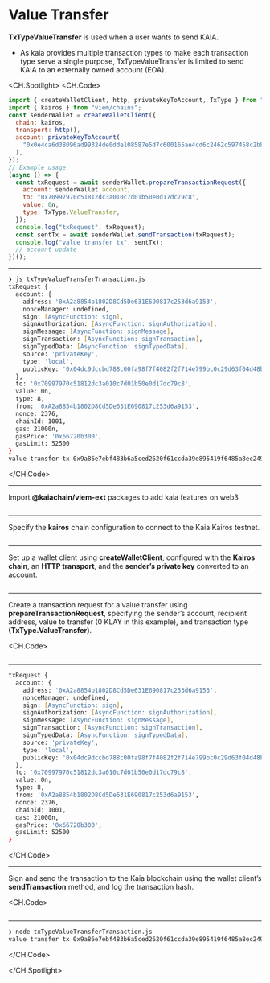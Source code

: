 # Value Transfer

**TxTypeValueTransfer** is used when a user wants to send KAIA.

- As kaia provides multiple transaction types to make each transaction type serve a single purpose, TxTypeValueTransfer is limited to send KAIA to an externally owned account (EOA).

<CH.Spotlight>
<CH.Code>

```js txTypeValueTransferTransaction.js
import { createWalletClient, http, privateKeyToAccount, TxType } from "@kaiachain/viem-ext";
import { kairos } from "viem/chains";
const senderWallet = createWalletClient({
  chain: kairos,
  transport: http(),
  account: privateKeyToAccount(
    "0x0e4ca6d38096ad99324de0dde108587e5d7c600165ae4cd6c2462c597458c2b8"
  ),
});
// Example usage
(async () => {
  const txRequest = await senderWallet.prepareTransactionRequest({
    account: senderWallet.account,
    to: "0x70997970c51812dc3a010c7d01b50e0d17dc79c8",
    value: 0n,
    type: TxType.ValueTransfer,
  });
  console.log("txRequest", txRequest);
  const sentTx = await senderWallet.sendTransaction(txRequest);
  console.log("value transfer tx", sentTx);
  // account update
})();

```

---

```zsh output
❯ js txTypeValueTransferTransaction.js
txRequest {
  account: {
    address: '0xA2a8854b1802D8Cd5De631E690817c253d6a9153',
    nonceManager: undefined,
    sign: [AsyncFunction: sign],
    signAuthorization: [AsyncFunction: signAuthorization],
    signMessage: [AsyncFunction: signMessage],
    signTransaction: [AsyncFunction: signTransaction],
    signTypedData: [AsyncFunction: signTypedData],
    source: 'privateKey',
    type: 'local',
    publicKey: '0x04dc9dccbd788c00fa98f7f4082f2f714e799bc0c29d63f04d48b54fe6250453cdaf06ca34ae8714cf3dae06bacdb78c7c2d4054bd38961d40853cd5f15955da79'   
  },
  to: '0x70997970c51812dc3a010c7d01b50e0d17dc79c8',
  value: 0n,
  type: 8,
  from: '0xA2a8854b1802D8Cd5De631E690817c253d6a9153',
  nonce: 2376,
  chainId: 1001,
  gas: 21000n,
  gasPrice: '0x66720b300',
  gasLimit: 52500
}
value transfer tx 0x9a86e7ebf483b6a5ced2620f61ccda39e895419f6485a8ec2499d1104fd12314

```

</CH.Code>

---

Import **@kaiachain/viem-ext** packages to add kaia features on web3

```js txTypeValueTransferTransaction.js focus=1

```

---

Specify the **kairos** chain configuration to connect to the Kaia Kairos testnet.

```js txTypeValueTransferTransaction.js focus=2

```

---

Set up a wallet client using **createWalletClient**, configured with the **Kairos chain**, an **HTTP transport**, and the **sender’s private key** converted to an account.

```js txTypeValueTransferTransaction.js focus=3:9

```

---

Create a transaction request for a value transfer using **prepareTransactionRequest**, specifying the sender’s account, recipient address, value to transfer (0 KLAY in this example), and transaction type **(TxType.ValueTransfer)**.

<CH.Code>
```js txTypeValueTransferTransaction.js focus=12:18

```
---

```zsh output
txRequest {
  account: {
    address: '0xA2a8854b1802D8Cd5De631E690817c253d6a9153',
    nonceManager: undefined,
    sign: [AsyncFunction: sign],
    signAuthorization: [AsyncFunction: signAuthorization],
    signMessage: [AsyncFunction: signMessage],
    signTransaction: [AsyncFunction: signTransaction],
    signTypedData: [AsyncFunction: signTypedData],
    source: 'privateKey',
    type: 'local',
    publicKey: '0x04dc9dccbd788c00fa98f7f4082f2f714e799bc0c29d63f04d48b54fe6250453cdaf06ca34ae8714cf3dae06bacdb78c7c2d4054bd38961d40853cd5f15955da79'   
  },
  to: '0x70997970c51812dc3a010c7d01b50e0d17dc79c8',
  value: 0n,
  type: 8,
  from: '0xA2a8854b1802D8Cd5De631E690817c253d6a9153',
  nonce: 2376,
  chainId: 1001,
  gas: 21000n,
  gasPrice: '0x66720b300',
  gasLimit: 52500
}
```

</CH.Code>

---

Sign and send the transaction to the Kaia blockchain using the wallet client’s **sendTransaction** method, and log the transaction hash.

<CH.Code>
```js txTypeValueTransferTransaction.js focus=19:20

````

---

```zsh output
❯ node txTypeValueTransferTransaction.js
value transfer tx 0x9a86e7ebf483b6a5ced2620f61ccda39e895419f6485a8ec2499d1104fd12314
````

</CH.Code>

</CH.Spotlight>
